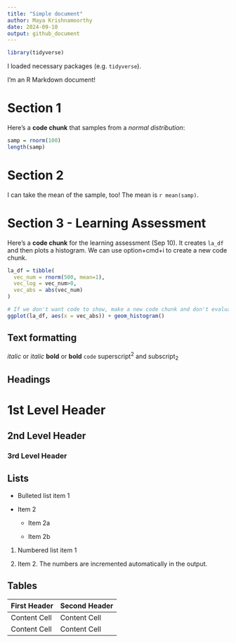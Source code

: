 ```yaml
---
title: "Simple document"
author: Maya Krishnamoorthy
date: 2024-09-10
output: github_document
---
```

```r
library(tidyverse)
```

I loaded necessary packages (e.g. `tidyverse`).

I'm an R Markdown document! 

# Section 1

Here's a **code chunk** that samples from 
a _normal distribution_:

```r
samp = rnorm(100)
length(samp)
```

# Section 2

I can take the mean of the sample, too!
The mean is `r mean(samp)`.

# Section 3 - Learning Assessment

Here's a **code chunk** for the learning assessment (Sep 10). It creates `la_df` and then plots a histogram.
We can use option+cmd+i to create a new code chunk.

```r

la_df = tibble(
  vec_num = rnorm(500, mean=1),
  vec_log = vec_num>0,
  vec_abs = abs(vec_num)
)

# If we don't want code to show, make a new code chunk and don't evaluate (i.e. eval=FALSE, echo=FALSE)
ggplot(la_df, aes(x = vec_abs)) + geom_histogram()

```

Text formatting 
------------------------------------------------------------

*italic*  or  _italic_
**bold**  or  __bold__
`code`
superscript^2^ and subscript~2~


Headings
------------------------------------------------------------

# 1st Level Header

## 2nd Level Header

### 3rd Level Header


Lists
------------------------------------------------------------

*   Bulleted list item 1

*   Item 2

    * Item 2a

    * Item 2b

1.  Numbered list item 1

1.  Item 2. The numbers are incremented automatically in the output.


Tables 
------------------------------------------------------------

First Header  | Second Header
------------- | -------------
Content Cell  | Content Cell
Content Cell  | Content Cell